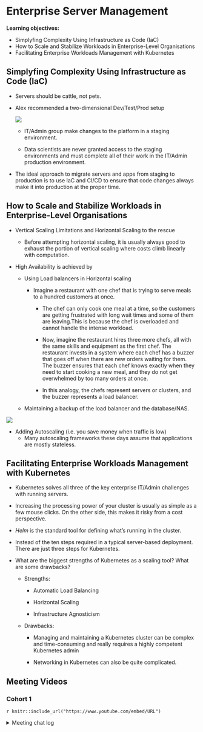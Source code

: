 # Enterprise Server Management

**Learning objectives:**

-   Simplyfing Complexity Using Infrastructure as Code (IaC)
-   How to Scale and Stabilize Workloads in Enterprise-Level Organisations
-   Facilitating Enterprise Workloads Management with Kubernetes

## Simplyfing Complexity Using Infrastructure as Code (IaC)

-   Servers should be cattle, not pets.

-   Alex recommended a two-dimensional Dev/Test/Prod setup

    ![](images/19_dev-test-prod.png)

    -   IT/Admin group make changes to the platform in a staging environment.

    -   Data scientists are never granted access to the staging environments and must complete all of their work in the IT/Admin production environment.

- The ideal approach to migrate servers and apps from staging to production is to use IaC and CI/CD to ensure that code changes always make it into production at the proper time.

## How to Scale and Stabilize Workloads in Enterprise-Level Organisations

-   Vertical Scaling Limitations and Horizontal Scaling to the rescue

    -   Before attempting horizontal scaling, it is usually always good to exhaust the portion of vertical scaling where costs climb linearly with computation.

-   High Availability is achieved by

    -   Using Load balancers in Horizontal scaling

        -   Imagine a restaurant with one chef that is trying to serve meals to a hundred customers at once.

            -   The chef can only cook one meal at a time, so the customers are getting frustrated with long wait times and some of them are leaving.This is because the chef is overloaded and cannot handle the intense workload.

            -   Now, imagine the restaurant hires three more chefs, all with the same skills and equipment as the first chef. The restaurant invests in a system where each chef has a buzzer that goes off when there are new orders waiting for them. The buzzer ensures that each chef knows exactly when they need to start cooking a new meal, and they do not get overwhelmed by too many orders at once.

            -   In this analogy, the chefs represent servers or clusters, and the buzzer represents a load balancer.

    -   Maintaining a backup of the load balancer and the database/NAS.

![](images/19_lb-cluster.png)

-   Adding Autoscaling (i.e. you save money when traffic is low)
    -   Many autoscaling frameworks these days assume that applications are mostly stateless.

## Facilitating Enterprise Workloads Management with Kubernetes

-   Kubernetes solves all three of the key enterprise IT/Admin challenges with running servers.

-   Increasing the processing power of your cluster is usually as simple as a few mouse clicks. On the other side, this makes it risky from a cost perspective.

-   *Helm* is the standard tool for defining what's running in the cluster.

-   Instead of the ten steps required in a typical server-based deployment. There are just three steps for Kubernetes.

-   What are the biggest strengths of Kubernetes as a scaling tool? What are some drawbacks?

    -   Strengths:

        -   Automatic Load Balancing

        -   Horizontal Scaling

        -   Infrastructure Agnosticism

    -   Drawbacks:

        -   Managing and maintaining a Kubernetes cluster can be complex and time-consuming and really requires a highly competent Kubernetes admin

        -   Networking in Kubernetes can also be quite complicated.

## Meeting Videos {.unnumbered}

### Cohort 1 {.unnumbered}

`r knitr::include_url("https://www.youtube.com/embed/URL")`

<details>

<summary>Meeting chat log</summary>

    LOG

</details>
